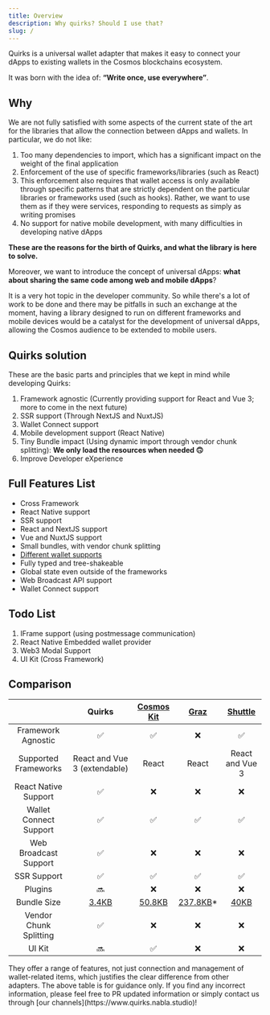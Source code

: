 ```yaml
---
title: Overview
description: Why quirks? Should I use that?
slug: /
---
```


Quirks is a universal wallet adapter that makes it easy to connect your dApps 
to existing wallets in the Cosmos blockchains ecosystem.

It was born with the idea of: **“Write once, use everywhere”**.

## Why

We are not fully satisfied with some aspects of the current state of the art
for the libraries that allow the connection between dApps and wallets. 
In particular, we do not like:

1. Too many dependencies to import, which has a significant impact on the 
weight of the final application
2. Enforcement of the use of specific frameworks/libraries (such as React)
3. This enforcement also requires that wallet access is only available through
specific patterns that are strictly dependent on the particular libraries or
frameworks used (such as hooks). Rather, we want to use them as if they were
services, responding to requests as simply as writing promises
4. No support for native mobile development, with many difficulties in 
developing native dApps

**These are the reasons for the birth of Quirks, and what the library is here
to solve.**

Moreover, we want to introduce the concept of universal dApps: **what about 
sharing the same code among web and mobile dApps**?

It is a very hot topic in the developer community. So while there's a lot of 
work to be done and there may be pitfalls in such an exchange at the moment, 
having a library designed to run on different frameworks and mobile devices 
would be a catalyst for the development of universal dApps, allowing the 
Cosmos audience to be extended to mobile users.

## Quirks solution

These are the basic parts and principles that we kept in mind while developing
Quirks:

1. Framework agnostic (Currently providing support for React and Vue 3; more 
to come in the next future)
2. SSR support (Through NextJS and NuxtJS)
3. Wallet Connect support
4. Mobile development support (React Native)
5. Tiny Bundle impact (Using dynamic import through vendor chunk splitting):
**We only load the resources when needed 🙃**
6. Improve Developer eXperience


## Full Features List

- Cross Framework
- React Native support
- SSR support
- React and NextJS support
- Vue and NuxtJS support
- Small bundles, with vendor chunk splitting
- [Different wallet supports](/docs/wallets)
- Fully typed and tree-shakeable
- Global state even outside of the frameworks
- Web Broadcast API support
- Wallet Connect support

## Todo List

1. IFrame support (using postmessage communication)
2. React Native Embedded wallet provider
3. Web3 Modal Support
4. UI Kit (Cross Framework)

## Comparison

|                        |                             Quirks                             |                  [Cosmos Kit](https://cosmoskit.com/)                   |                 [Graz](https://graz.sh/)                 |[Shuttle](https://shuttle.delphilabs.io/)|
| :--------------------: | :------------------------------------------------------------: | :---------------------------------------------------------------------: | :------------------------------------------------------: | :------------------------------------------------------: |
|   Framework Agnostic   |                               ✅                               |                                   ✅                                    |                            ❌                            |✅|
|  Supported Frameworks  |                  React and Vue 3 (extendable)                  |                                  React                                  |                          React                           |React and Vue 3|
|  React Native Support  |                               ✅                               |                                   ❌                                    |                            ❌                            |❌|
| Wallet Connect Support |                               ✅                               |                                   ✅                                    |                            ✅                            |✅|
| Web Broadcast Support  |                               ✅                               |                                   ❌                                    |                            ❌                            |❌|
|      SSR Support       |                               ✅                               |                                   ✅                                    |                            ✅                            |✅|
|        Plugins         |                               🔜                               |                                   ❌                                    |                            ❌                            |❌|
|      Bundle Size       | [3.4KB](https://bundlephobia.com/package/@quirks/react@0.13.7) | [50.8KB](https://bundlephobia.com/package/@cosmos-kit/react-lite@2.8.0) | [237.8KB](https://bundlephobia.com/package/graz@0.1.15)\* |[40KB](https://bundlephobia.com/package/@delphi-labs/shuttle-react@3.23.0)|
| Vendor Chunk Splitting |                               ✅                               |                                   ❌                                    |                            ❌                            |❌|
|         UI Kit         |                               🔜                               |                                   ✅                                    |                            ❌                            |❌|

<Callout title="* About Graz">
They offer a range of features, not just connection and management of 
wallet-related items, which justifies the clear difference from other adapters.
</Callout>

<Callout>
The above table is for guidance only. If you find any incorrect information, 
please feel free to PR updated information or simply contact us through 
[our channels](https://www.quirks.nabla.studio)!
</Callout>
